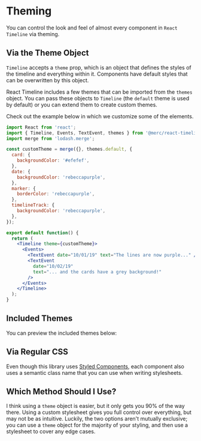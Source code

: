 
<Meta title="Timeline/Theming/Intro" />

# Theming

You can control the look and feel of almost every component in `React Timeline` via theming. 

## Via the Theme Object
`Timeline` accepts a `theme` prop, which is an object that defines the styles of the timeline and everything within it. Components have default styles that can be overwritten by this object. 

React Timeline includes a few themes that can be imported from the `themes` object. You can pass these  objects to `Timeline` (the `default` theme is used by default) or you can extend them to create custom themes.

Check out the example below in which we customize some of the elements.

```jsx
import React from 'react';
import { Timeline, Events, TextEvent, themes } from '@merc/react-timeline';
import merge from 'lodash.merge';

const customTheme = merge({}, themes.default, {
  card: {
    backgroundColor: '#efefef',
  },
  date: {
    backgroundColor: 'rebeccapurple',
  },
  marker: {
    borderColor: 'rebeccapurple',
  },
  timelineTrack: {
    backgroundColor: 'rebeccapurple',
  },
});

export default function() {
  return (
    <Timeline theme={customTheme}>
      <Events>
        <TextEvent date="10/01/19" text="The lines are now purple..." />
        <TextEvent
          date="10/02/19"
          text="... and the cards have a grey background!"
        />
      </Events>
    </Timeline>
  );
}
```

<CustomThemeDemo />

## Included Themes

You can preview the included themes below:

<DemoTimeline showThemeCP={true} />



## Via Regular CSS
Even though this library uses [Styled Components](https://www.styled-components.com/), each component also uses a semantic class name that you can use when writing stylesheets.

## Which Method Should I Use?
I think using a `theme` object is easier, but it only gets you 90% of the way there. Using a custom stylesheet gives you full control over everything, but may not be as intuitive. Luckily, the two options aren't mutually exclusive; you can use a `theme` object for the majority of your styling, and then use a stylesheet to cover any edge cases.
